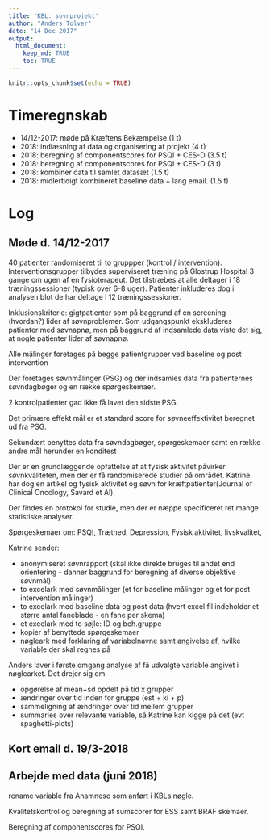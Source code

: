 ```yaml
---
title: 'KBL: sovnprojekt'
author: "Anders Tolver"
date: "14 Dec 2017"
output:
  html_document:
    keep_md: TRUE
    toc: TRUE
---
```


```r
knitr::opts_chunk$set(echo = TRUE)
```

# Timeregnskab

* 14/12-2017: møde på Kræftens Bekæmpelse (1 t)
* 2018: indlæsning af data og organisering af projekt (4 t)
* 2018: beregning af componentscores for PSQI + CES-D (3.5 t)
* 2018: beregning af componentscores for PSQI + CES-D (3 t)
* 2018: kombiner data til samlet datasæt (1.5 t)
* 2018: midlertidigt kombineret baseline data + lang email. (1.5 t)

# Log

## Møde d. 14/12-2017

40 patienter randomiseret til to gruppper (kontrol / intervention). Interventionsgrupper tilbydes superviseret træning på Glostrup Hospital 3 gange om ugen af en fysioterapeut. Det tilstræbes at alle deltager i 18 træningssessioner (typisk over 6-8 uger). Patienter inkluderes dog i analysen blot de har deltage i 12 træningssessioner.

Inklusionskriterie: gigtpatienter som på baggrund af en screening (hvordan?) lider af søvnproblemer. Som udgangspunkt ekskluderes patienter med søvnapnø, men på baggrund af indsamlede data viste det sig, at nogle patienter lider af søvnapnø.

Alle målinger foretages på begge patientgrupper ved baseline og post intervention 

Der foretages søvnmålinger (PSG) og der indsamles data fra patienternes søvndagbøger og en række spørgeskemaer.

2 kontrolpatienter gad ikke få lavet den sidste PSG. 

Det primære effekt mål er et standard score for søvneeffektivitet beregnet ud fra PSG.

Sekundært benyttes data fra søvndagbøger, spørgeskemaer samt en række andre mål herunder en konditest

Der er en grundlæggende opfattelse af at fysisk aktivitet påvirker søvnkvaliteten, men der er få randomiserede studier på området. Katrine har dog en artikel og fysisk aktivitet og søvn for kræftpatienter(Journal of Clinical Oncology, Savard et Al).

Der findes en protokol for studie, men der er næppe specificeret ret mange statistiske analyser.

Spørgeskemaer om: PSQI, Træthed, Depression, Fysisk aktivitet, livskvalitet, 

Katrine sender:

- anonymiseret søvnrapport (skal ikke direkte bruges til andet end orientering - danner baggrund for beregning af diverse objektive søvnmål)
- to excelark med søvnmålinger (et for baseline målinger og et for post intervention målinger)
- to excelark med baseline data og post data (hvert excel fil indeholder et større antal faneblade - en fane per skema)
- et excelark med to søjle: ID og beh.gruppe
- kopier af benyttede spørgeskemaer
- nøgleark med forklaring af variabelnavne samt angivelse af, hvilke variable der skal regnes på

Anders laver i første omgang analyse af få udvalgte variable angivet i nøglearket. Det drejer sig om

* opgørelse af mean+sd opdelt på tid x grupper
* ændringer over tid inden for gruppe (est + ki + p)
* sammeligning af ændringer over tid mellem grupper
* summaries over relevante variable, så Katrine kan kigge på det (evt spaghetti-plots)

## Kort email d. 19/3-2018

## Arbejde med data (juni 2018)

rename variable fra Anamnese som anført i KBLs nøgle.

Kvalitetskontrol og beregning af sumscorer for ESS samt BRAF skemaer.

Beregning af componentscores for PSQI.
